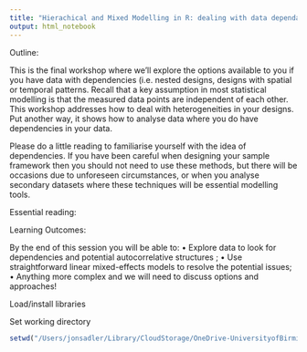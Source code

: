 ```yaml
---
title: "Hierachical and Mixed Modelling in R: dealing with data dependancies"
output: html_notebook
---
```


Outline:

This is the final workshop where we'll explore the options available to you if you have data with dependencies (i.e. nested designs, designs with spatial or temporal patterns. Recall that a key assumption in most statistical modelling is that the measured data points are independent of each other. This workshop addresses how to deal with heterogeneities in your designs. Put another way, it shows how to analyse data where you do have dependencies in your data.

Please do a little reading to familiarise yourself with the idea of dependencies. If you have been careful when designing your sample framework then you should not need to use these methods, but there will be occasions due to unforeseen circumstances, or when you analyse secondary datasets where these techniques will be essential modelling tools. 

Essential reading:

 

Learning Outcomes:

By the end of this session you will be able to:
• Explore data to look for dependencies and potential autocorrelative structures ;
• Use straightforward linear mixed-effects models to resolve the potential issues;
• Anything more complex and we will need to discuss options and approaches!

Load/install libraries


Set working directory
```r
setwd("/Users/jonsadler/Library/CloudStorage/OneDrive-UniversityofBirmingham/Teaching-materials/COURSES/4TH_YR/LM 40222 Quantitative methods/Codefiles/Week 9")
```

